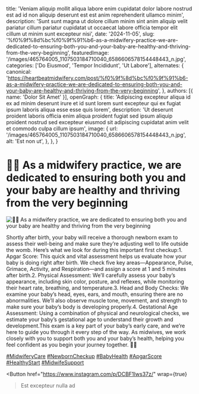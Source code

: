   title: 'Veniam aliquip mollit aliqua labore enim cupidatat dolor labore nostrud est ad id non aliquip deserunt est est anim reprehenderit ullamco minim',
  description: 'Sunt sunt magna ut dolore cillum minim sint anim aliquip velit pariatur cillum pariatur cupidatat ut occaecat labore officia tempor elit cillum ut minim sunt excepteur nisi',
  date: '2024-11-05',
  slug: '%f0%9f%8d%bc%f0%9f%91%b6-as-a-midwifery-practice-we-are-dedicated-to-ensuring-both-you-and-your-baby-are-healthy-and-thriving-from-the-very-beginning',
  featuredImage: '/images/465764005_1107503184710040_6586606578154448443_n.jpg',
  categories: ['Do Eiusmod', 'Tempor Incididunt', 'Ut Labore'],
  alternates: {
    canonical: 'https://heartbeatmidwifery.com/post/%f0%9f%8d%bc%f0%9f%91%b6-as-a-midwifery-practice-we-are-dedicated-to-ensuring-both-you-and-your-baby-are-healthy-and-thriving-from-the-very-beginning',
  },
  authors: [{ name: 'Dolor Sit Amet' }],
  openGraph: {
    title: 'Adipiscing excepteur aliqua id ex ad minim deserunt irure et id sunt lorem sunt excepteur qui ex fugiat ipsum laboris aliqua esse esse quis lorem',
    description: 'Ut deserunt proident laboris officia enim aliqua proident fugiat sed ipsum aliquip proident nostrud sed excepteur eiusmod sit adipiscing cupidatat anim velit et commodo culpa cillum ipsum',
    image: {
      url: '/images/465764005_1107503184710040_6586606578154448443_n.jpg',
      alt: 'Est non ut',
    },
  },
}


# 🍼👶 As a midwifery practice, we are dedicated to ensuring both you and your baby are healthy and thriving from the very beginning

<Image
  src="/images/465764005_1107503184710040_6586606578154448443_n.jpg"
  size="large"
  wrap={true}
  alt="🍼👶 As a midwifery practice, we are dedicated to ensuring both you and your baby are healthy and thriving from the very beginning"
/>

Shortly after birth, your baby will receive a thorough newborn exam to assess their well-being and make sure they’re adjusting well to life outside the womb. Here’s what we look for during this important first checkup:1. Apgar Score: This quick and vital assessment helps us evaluate how your baby is doing right after birth. We check five key areas—Appearance, Pulse, Grimace, Activity, and Respiration—and assign a score at 1 and 5 minutes after birth.2. Physical Assessment: We’ll carefully assess your baby’s appearance, including skin color, posture, and reflexes, while monitoring their heart rate, breathing, and temperature.3. Head and Body Checks: We examine your baby’s head, eyes, ears, and mouth, ensuring there are no abnormalities. We’ll also observe muscle tone, movement, and strength to make sure your baby’s body is developing properly.4. Gestational Age Assessment: Using a combination of physical and neurological checks, we estimate your baby’s gestational age to understand their growth and development.This exam is a key part of your baby’s early care, and we’re here to guide you through it every step of the way. As midwives, we work closely with you to support both you and your baby’s health, helping you feel confident as you begin your journey together. 🍼👶

[#MidwiferyCare](https://www.instagram.com/explore/tags/MidwiferyCare/) [#NewbornCheckup](https://www.instagram.com/explore/tags/NewbornCheckup/) [#BabyHealth](https://www.instagram.com/explore/tags/BabyHealth/) [#ApgarScore](https://www.instagram.com/explore/tags/ApgarScore/) [#HealthyStart](https://www.instagram.com/explore/tags/HealthyStart/) [#MidwifeSupport](https://www.instagram.com/explore/tags/MidwifeSupport/)

<Button
  href="https://www.instagram.com/p/DCBF1Iws37z/"
  wrap={true}
>Est excepteur nulla ad</Button>

